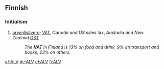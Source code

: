 ==Finnish==

===Initialism===
{{head|fi|initialism}}

# {{context|taxation|lang=fi}} [[arvonlisävero]]; {{qualifier|British}} [[VAT]], ''Canada and US'' sales tax, ''Australia and New Zealand'' [[GST]]
#: ''The '''VAT''' in Finland is 13% on food and drink, 9% on transport and books, 23% on others.''

[[af:ALV]]
[[de:ALV]]
[[el:ALV]]
[[fi:ALV]]